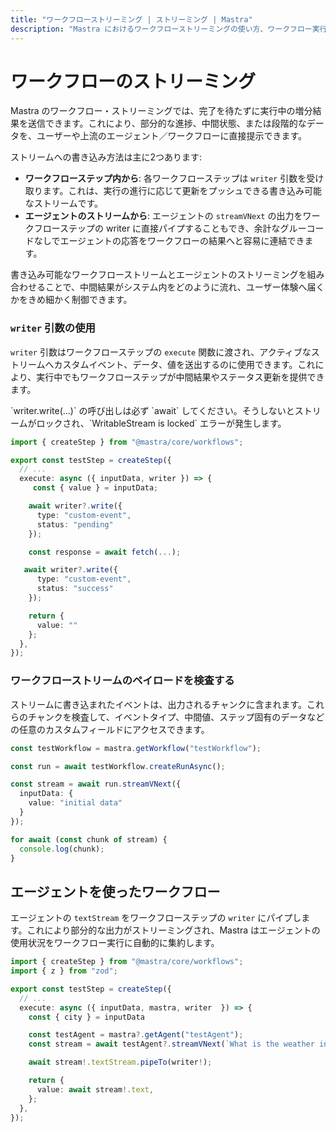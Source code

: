 ```yaml
---
title: "ワークフローストリーミング | ストリーミング | Mastra"
description: "Mastra におけるワークフローストリーミングの使い方、ワークフロー実行イベントの処理、ステップのストリーミング、エージェントやツールとのワークフロー統合について学びます。"
---
```





# ワークフローのストリーミング

Mastra のワークフロー・ストリーミングでは、完了を待たずに実行中の増分結果を送信できます。これにより、部分的な進捗、中間状態、または段階的なデータを、ユーザーや上流のエージェント／ワークフローに直接提示できます。

ストリームへの書き込み方法は主に2つあります:

- **ワークフローステップ内から**: 各ワークフローステップは `writer` 引数を受け取ります。これは、実行の進行に応じて更新をプッシュできる書き込み可能なストリームです。
- **エージェントのストリームから**: エージェントの `streamVNext` の出力をワークフローステップの writer に直接パイプすることもでき、余計なグルーコードなしでエージェントの応答をワークフローの結果へと容易に連結できます。

書き込み可能なワークフローストリームとエージェントのストリーミングを組み合わせることで、中間結果がシステム内をどのように流れ、ユーザー体験へ届くかをきめ細かく制御できます。

### `writer` 引数の使用

`writer` 引数はワークフローステップの `execute` 関数に渡され、アクティブなストリームへカスタムイベント、データ、値を送出するのに使用できます。これにより、実行中でもワークフローステップが中間結果やステータス更新を提供できます。

<Callout type="warning">
`writer.write(...)` の呼び出しは必ず `await` してください。そうしないとストリームがロックされ、`WritableStream is locked` エラーが発生します。
</Callout>

```typescript {5,8,15} showLineNumbers copy
import { createStep } from "@mastra/core/workflows";

export const testStep = createStep({
  // ...
  execute: async ({ inputData, writer }) => {
     const { value } = inputData;

    await writer?.write({
      type: "custom-event",
      status: "pending"
    });

    const response = await fetch(...);

   await writer?.write({
      type: "custom-event",
      status: "success"
    });

    return {
      value: ""
    };
  },
});
```

### ワークフローストリームのペイロードを検査する

ストリームに書き込まれたイベントは、出力されるチャンクに含まれます。これらのチャンクを検査して、イベントタイプ、中間値、ステップ固有のデータなどの任意のカスタムフィールドにアクセスできます。

```typescript showLineNumbers copy
const testWorkflow = mastra.getWorkflow("testWorkflow");

const run = await testWorkflow.createRunAsync();

const stream = await run.streamVNext({
  inputData: {
    value: "initial data"
  }
});

for await (const chunk of stream) {
  console.log(chunk);
}
```



## エージェントを使ったワークフロー

エージェントの `textStream` をワークフローステップの `writer` にパイプします。これにより部分的な出力がストリーミングされ、Mastra はエージェントの使用状況をワークフロー実行に自動的に集約します。

```typescript showLineNumbers copy
import { createStep } from "@mastra/core/workflows";
import { z } from "zod";

export const testStep = createStep({
  // ...
  execute: async ({ inputData, mastra, writer  }) => {
    const { city } = inputData

    const testAgent = mastra?.getAgent("testAgent");
    const stream = await testAgent?.streamVNext(`What is the weather in ${city}$?`);

    await stream!.textStream.pipeTo(writer!);

    return {
      value: await stream!.text,
    };
  },
});
```
